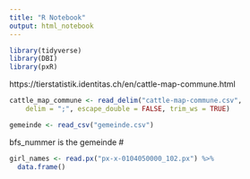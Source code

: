 ```yaml
---
title: "R Notebook"
output: html_notebook
---
```


```r
library(tidyverse)
library(DBI)
library(pxR)
```


https://tierstatistik.identitas.ch/en/cattle-map-commune.html
```r
cattle_map_commune <- read_delim("cattle-map-commune.csv", 
    delim = ";", escape_double = FALSE, trim_ws = TRUE)
```

```r
gemeinde <- read_csv("gemeinde.csv")
```

bfs_nummer is the gemeinde #

```r
girl_names <- read.px("px-x-0104050000_102.px") %>% 
  data.frame()
```

